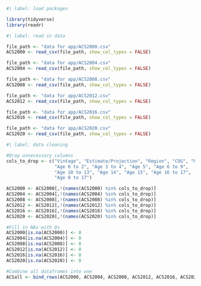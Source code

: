 
```r
#| label: load packages

library(tidyverse)
library(readr)
```


```r
#| label: read in data

file_path <- "data for app/ACS2000.csv"
ACS2000 <- read_csv(file_path, show_col_types = FALSE)

file_path <- "data for app/ACS2004.csv"
ACS2004 <- read_csv(file_path, show_col_types = FALSE)

file_path <- "data for app/ACS2008.csv"
ACS2008 <- read_csv(file_path, show_col_types = FALSE)

file_path <- "data for app/ACS2012.csv"
ACS2012 <- read_csv(file_path, show_col_types = FALSE)

file_path <- "data for app/ACS2016.csv"
ACS2016 <- read_csv(file_path, show_col_types = FALSE)

file_path <- "data for app/ACS2020.csv"
ACS2020 <- read_csv(file_path, show_col_types = FALSE)
```

```r
#| label: data cleaning

#Drop unnecessary columns
cols_to_drop <- c("Vintage", "Estimate/Projection", "Region", "COG", "MSA", 
                  "Age 0 to 2", "Age 3 to 4", "Age 5", "Age 6 to 9", 
                  "Age 10 to 13", "Age 14", "Age 15", "Age 16 to 17", 
                  "Age 0 to 17")

ACS2000 <- ACS2000[,!(names(ACS2000) %in% cols_to_drop)]
ACS2004 <- ACS2004[,!(names(ACS2004) %in% cols_to_drop)]
ACS2008 <- ACS2008[,!(names(ACS2008) %in% cols_to_drop)]
ACS2012 <- ACS2012[,!(names(ACS2012) %in% cols_to_drop)]
ACS2016 <- ACS2016[,!(names(ACS2016) %in% cols_to_drop)]
ACS2020 <- ACS2020[,!(names(ACS2020) %in% cols_to_drop)]

#Fill in NAs with 0s
ACS2000[is.na(ACS2000)] <- 0
ACS2004[is.na(ACS2004)] <- 0
ACS2008[is.na(ACS2008)] <- 0
ACS2012[is.na(ACS2012)] <- 0
ACS2016[is.na(ACS2016)] <- 0
ACS2020[is.na(ACS2020)] <- 0

#Combine all dataframes into one
ACSall <- bind_rows(ACS2000, ACS2004, ACS2008, ACS2012, ACS2016, ACS2020)
```


